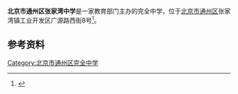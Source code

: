 {{Coord|display=title}}
{{Infobox School
  | name        = 北京市通州区张家湾中学
  | other_name  = 
  | image       = 
  | motto       = 
  | established = 
  | type        = 完全中学
  | religion    = 
  | affiliation =
  | area           = 
  | district    = 
  | grades      = 
  | principal   = 
  | dean        = 
  | college     = 
  | house       = 
  | sc          =
  | cs          =
  | faculty     = 
  | staff       = 
  | students    = 
  | athletics   = 
  | conference  = 
  | colors      = 
  | mascot      = 
  | magazine    =  
  | address     = 北京市通州区张家湾镇工业开发区广源路西街8号
  | tel         = {{tel|86|10|69571821}}
  | fax         = 
  | mail        = 
  | website     = 
}}
'''北京市通州区张家湾中学'''是一家教育部门主办的完全中学，位于[[北京市|北京市]][[通州区_(北京市)|通州区]]张家湾镇工业开发区广源路西街8号<ref name="通州区中小学办公室公开电话">{{cite web |author1=[[北京市通州区教育委员会|北京市通州区教育委员会]] |title=通州区中小学办公室公开电话 |url=http://zhengfu.bjtzh.gov.cn/edu/fzx/201911/1254166.shtml |website=北京市通州区人民政府 |accessdate=2021-02-17 |date=2019-11-21 |archive-date=2020-01-15 |archive-url=https://web.archive.org/web/20200115225402/http://zhengfu.bjtzh.gov.cn/edu/fzx/201911/1254166.shtml }}</ref>。


==参考资料==
{{reflist}}

[[Category:北京市通州区完全中学|Category:北京市通州区完全中学]]